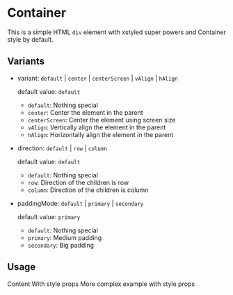 


<Meta title='Components/Container' />

# Container

This is a simple HTML `div` element with xstyled super powers and Container style by default.

## Variants

- variant: `default` | `center` | `centerScreen` | `vAlign` | `hAlign`

  default value: `default`

  - `default`: Nothing special
  - `center`: Center the element in the parent
  - `centerScreen`: Center the element using screen size
  - `vAlign`: Vertically align the element in the parent
  - `hAlign`: Horizontally align the element in the parent

- direction: `default` | `row` | `column`

  default value: `default`

  - `default`: Nothing special
  - `row`: Direction of the children is row
  - `column`: Direction of the children is column

- paddingMode: `default` | `primary` | `secondary`

  default value: `primary`

  - `default`: Nothing special
  - `primary`: Medium padding
  - `secondary`: Big padding

## Usage

<Canvas>
  <Container paddingMode='secondary'>Content</Container>
</Canvas>

<Canvas>
  <Container bg='#55c4ed' fontSize='20px' color='black' p='20px'>
    With style props
  </Container>
</Canvas>

<Canvas>
  <Container variant='hAlign' fontSize='20px' bg='#956ded' color='white'>
    More complex example with style props
  </Container>
</Canvas>
